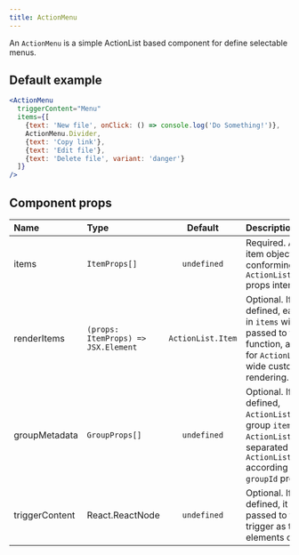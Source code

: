 ```yaml
---
title: ActionMenu
---
```


An `ActionMenu` is a simple ActionList based component for define selectable menus.

## Default example

```jsx live
<ActionMenu
  triggerContent="Menu"
  items={[
    {text: 'New file', onClick: () => console.log('Do Something!')},
    ActionMenu.Divider,
    {text: 'Copy link'},
    {text: 'Edit file'},
    {text: 'Delete file', variant: 'danger'}
  ]}
/>
```

## Component props

| Name           | Type                                |      Default      | Description                                                                                                                                             |
| :------------- | :---------------------------------- | :---------------: | :------------------------------------------------------------------------------------------------------------------------------------------------------ |
| items          | `ItemProps[]`                       |    `undefined`    | Required. A list of item objects conforming to the `ActionList.Item` props interface.                                                                   |
| renderItems    | `(props: ItemProps) => JSX.Element` | `ActionList.Item` | Optional. If defined, each item in `items` will be passed to this function, allowing for `ActionList`-wide custom item rendering.                       |
| groupMetadata  | `GroupProps[]`                      |    `undefined`    | Optional. If defined, `ActionList` will group `items` into `ActionList.Group`s separated by `ActionList.Divider` according to their `groupId` property. |
| triggerContent | React.ReactNode                     |    `undefined`    | Optional. If defined, it will be passed to the trigger as the elements child.                                                                           |
